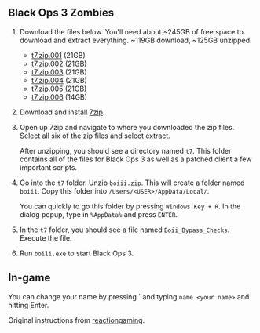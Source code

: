 
<Layout title="Black Ops 3 Zombies" noindex>
<div class="grid justify-center dark:bg-black">
<article class="prose dark:prose-invert  mt-10 mb-10">

# Black Ops 3 Zombies

1. Download the files below. You'll need about ~245GB of free space to download and extract everything. ~119GB download, ~125GB unzipped.

   - [t7.zip.001](https://files.sjer.red/games/t7/t7.zip.001) (21GB)
   - [t7.zip.002](https://files.sjer.red/games/t7/t7.zip.002) (21GB)
   - [t7.zip.003](https://files.sjer.red/games/t7/t7.zip.003) (21GB)
   - [t7.zip.004](https://files.sjer.red/games/t7/t7.zip.004) (21GB)
   - [t7.zip.005](https://files.sjer.red/games/t7/t7.zip.005) (21GB)
   - [t7.zip.006](https://files.sjer.red/games/t7/t7.zip.006) (14GB)

1. Download and install [7zip](https://7-zip.org/).
1. Open up 7zip and navigate to where you downloaded the zip files. Select all six of the zip files and select extract.

   After unzipping, you should see a directory named `t7`. This folder contains all of the files for Black Ops 3 as well as a patched client a few important scripts.

1. Go into the `t7` folder. Unzip `boiii.zip`. This will create a folder named `boiii`. Copy this folder into `/Users/<USER>/AppData/Local/`.

   You can quickly to go this folder by pressing `Windows Key + R`. In the dialog popup, type in `%AppData%` and press `ENTER`.

1. In the `t7` folder, you should see a file named `Boii_Bypass_Checks`. Execute the file.
1. Run `boiii.exe` to start Black Ops 3.

## In-game

You can change your name by pressing \` and typing `name <your name>` and hitting Enter.

Original instructions from [reactiongaming](https://reactiongaming.us/community/threads/how-to-play-black-ops-3-with-the-boiii-client.1971/).

</article>
</div>
</Layout>
